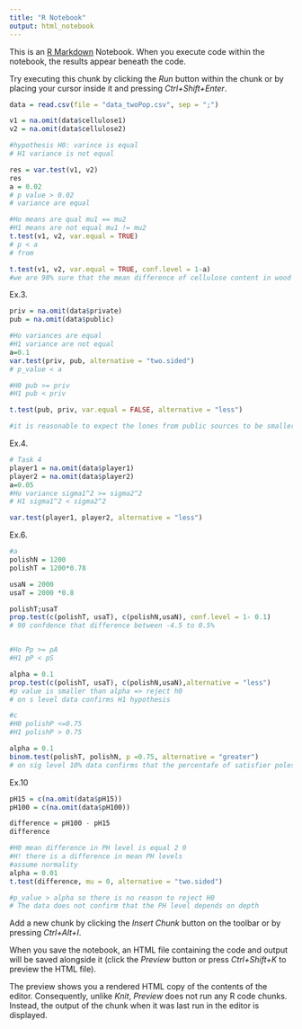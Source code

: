 ```yaml
---
title: "R Notebook"
output: html_notebook
---
```


This is an [R Markdown](http://rmarkdown.rstudio.com) Notebook. When you execute code within the notebook, the results appear beneath the code. 

Try executing this chunk by clicking the *Run* button within the chunk or by placing your cursor inside it and pressing *Ctrl+Shift+Enter*. 

```r
data = read.csv(file = "data_twoPop.csv", sep = ";")
```


```r
v1 = na.omit(data$cellulose1)
v2 = na.omit(data$cellulose2)

#hypothesis H0: varince is equal 
# H1 variance is not equal

res = var.test(v1, v2)
res
a = 0.02
# p value > 0.02
# variance are equal

#Ho means are qual mu1 == mu2
#H1 means are not equal mu1 != mu2
t.test(v1, v2, var.equal = TRUE)
# p < a
# from 

t.test(v1, v2, var.equal = TRUE, conf.level = 1-a)
#we are 98% sure that the mean difference of cellulose content in wood from two regions of Poland is between -13.52 and 3.14
```
Ex.3.
```r
priv = na.omit(data$private)
pub = na.omit(data$public)

#Ho variances are equal
#H1 variance are not equal 
a=0.1
var.test(priv, pub, alternative = "two.sided")
# p_value < a

#H0 pub >= priv
#H1 pub < priv

t.test(pub, priv, var.equal = FALSE, alternative = "less")

#it is reasonable to expect the lones from public sources to be smaller (in avg) than the loans from private

```
Ex.4.
```r
# Task 4
player1 = na.omit(data$player1)
player2 = na.omit(data$player2)
a=0.05
#Ho variance sigma1^2 >= sigma2^2
# H1 sigma1^2 < sigma2^2

var.test(player1, player2, alternative = "less")
```


Ex.6.
```r
#a
polishN = 1200
polishT = 1200*0.78

usaN = 2000
usaT = 2000 *0.8

polishT;usaT
prop.test(c(polishT, usaT), c(polishN,usaN), conf.level = 1- 0.1)
# 90 confdence that difference between -4.5 to 0.5%


#Ho Pp >= pA
#H1 pP < pS

alpha = 0.1
prop.test(c(polishT, usaT), c(polishN,usaN),alternative = "less")
#p value is smaller than alpha => reject h0
# on s level data confirms H1 hypothesis

#c
#H0 polishP <=0.75
#H1 polishP > 0.75

alpha = 0.1
binom.test(polishT, polishN, p =0.75, alternative = "greater")
# on sig level 10% data confirms that the percentafe of satisfier poles is greater than 75%
```
Ex.10
```r
pH15 = c(na.omit(data$pH15))
pH100 = c(na.omit(data$pH100))

difference = pH100 - pH15
difference

#H0 mean difference in PH level is equal 2 0 
#H! there is a difference in mean PH levels
#assume normality
alpha = 0.01
t.test(difference, mu = 0, alternative = "two.sided")

#p_value > alpha so there is no reason to reject H0
# The data does not confirm that the PH level depends on depth
```


Add a new chunk by clicking the *Insert Chunk* button on the toolbar or by pressing *Ctrl+Alt+I*.

When you save the notebook, an HTML file containing the code and output will be saved alongside it (click the *Preview* button or press *Ctrl+Shift+K* to preview the HTML file).

The preview shows you a rendered HTML copy of the contents of the editor. Consequently, unlike *Knit*, *Preview* does not run any R code chunks. Instead, the output of the chunk when it was last run in the editor is displayed.